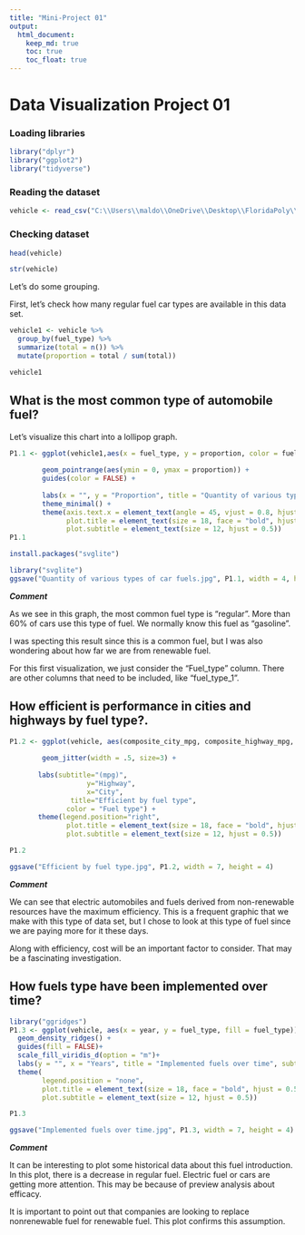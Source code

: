 ---
title: "Mini-Project 01"
output: 
  html_document:
    keep_md: true
    toc: true
    toc_float: true
---

# Data Visualization Project 01

### Loading libraries


```{r}
library("dplyr") 
library("ggplot2")
library("tidyverse")
```

### Reading the dataset

```{r}
vehicle <- read_csv("C:\\Users\\maldo\\OneDrive\\Desktop\\FloridaPoly\\Data vizualization\\dataviz_mini-project_01 Edwin Maldonado\\data\\fuel.csv", col_types = cols())
```

### Checking dataset

```{r}
head(vehicle)
```

```{r}
str(vehicle)
```

Let's do some grouping.

First, let's check how many regular fuel car types are available in this data set.

```{r}
vehicle1 <- vehicle %>%
  group_by(fuel_type) %>%
  summarize(total = n()) %>% 
  mutate(proportion = total / sum(total))

vehicle1
```

## What is the most common type of automobile fuel?

Let's visualize this chart into a lollipop graph.

```{r}

P1.1 <- ggplot(vehicle1,aes(x = fuel_type, y = proportion, color = fuel_type)) +
  
        geom_pointrange(aes(ymin = 0, ymax = proportion)) +
        guides(color = FALSE) +
  
        labs(x = "", y = "Proportion", title = "Quantity of various types of car fuels", subtitle = "Vehicles") +
        theme_minimal() +
        theme(axis.text.x = element_text(angle = 45, vjust = 0.8, hjust=1, family="Courier", face="italic"),
              plot.title = element_text(size = 18, face = "bold", hjust = 0.5),
              plot.subtitle = element_text(size = 12, hjust = 0.5))
P1.1
```

```{r}
install.packages("svglite")
```

```{r}
library("svglite")
ggsave("Quantity of various types of car fuels.jpg", P1.1, width = 4, height = 4)

```


_**Comment**_

As we see in this graph, the most common fuel type is "regular". More than 60% of cars use this type of fuel. We normally know this fuel as "gasoline".

I was specting this result since this is a common fuel, but I was also wondering about how far we are from renewable fuel.

For this first visualization, we just consider the "Fuel_type" column. There are other columns that need to be included, like "fuel_type_1".


## How efficient is performance in cities and highways by fuel type?.

```{r}

P1.2 <- ggplot(vehicle, aes(composite_city_mpg, composite_highway_mpg, color = fuel_type)) +
   
        geom_jitter(width = .5, size=3) +
   
       labs(subtitle="(mpg)", 
                   y="Highway", 
                   x="City", 
               title="Efficient by fuel type",
              color = "Fuel type") +
       theme(legend.position="right",
              plot.title = element_text(size = 18, face = "bold", hjust = 0.5),
              plot.subtitle = element_text(size = 12, hjust = 0.5))

P1.2 
```

```{r}
ggsave("Efficient by fuel type.jpg", P1.2, width = 7, height = 4)
```

_**Comment**_

We can see that electric automobiles and fuels derived from non-renewable resources have the maximum efficiency.
This is a frequent graphic that we make with this type of data set, but I chose to look at this type of fuel since we are paying more for it these days.

Along with efficiency, cost will be an important factor to consider. That may be a fascinating investigation.


## How fuels type have been implemented over time?

```{r}
library("ggridges")
P1.3 <- ggplot(vehicle, aes(x = year, y = fuel_type, fill = fuel_type)) +
  geom_density_ridges() +
  guides(fill = FALSE)+
  scale_fill_viridis_d(option = "m")+
  labs(y = "", x = "Years", title = "Implemented fuels over time", subtitle = "Vehicles")+
  theme(
        legend.position = "none",
        plot.title = element_text(size = 18, face = "bold", hjust = 0.5),
        plot.subtitle = element_text(size = 12, hjust = 0.5))

P1.3
```

```{r}
ggsave("Implemented fuels over time.jpg", P1.3, width = 7, height = 4)
```

_**Comment**_

It can be interesting to plot some historical data about this fuel introduction. In this plot, there is a decrease in regular fuel. Electric fuel or cars are getting more attention. This may be because of preview analysis about efficacy.

It is important to point out that companies are looking to replace nonrenewable fuel for renewable fuel. This plot confirms this assumption.
